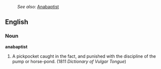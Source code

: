 :''See also:'' [[Anabaptist]]
==English==
===Noun===
'''anabaptist'''
# {{vulgar}} A pickpocket caught in the fact, and punished with the discipline of the pump or horse-pond. (1811 ''Dictionary of Vulgar Tongue'')
